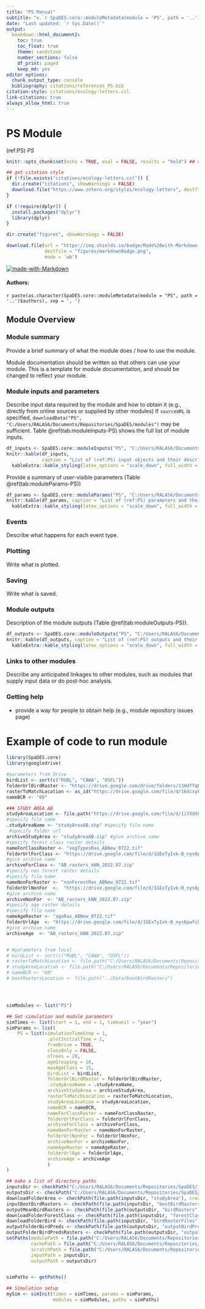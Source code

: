 ```yaml
---
title: "PS Manual"
subtitle: "v.`r SpaDES.core::moduleMetadata(module = 'PS', path = '..')$version`"
date: "Last updated: `r Sys.Date()`"
output:
  bookdown::html_document2:
    toc: true
    toc_float: true
    theme: sandstone
    number_sections: false
    df_print: paged
    keep_md: yes
editor_options:
  chunk_output_type: console
  bibliography: citations/references_PS.bib
citation-style: citations/ecology-letters.csl
link-citations: true
always_allow_html: true
---
```


# PS Module

<!-- the following are text references used in captions for LaTeX compatibility -->
(ref:PS) *PS*

```r
knitr::opts_chunk$set(echo = TRUE, eval = FALSE, results = "hold") ## change to eval = TRUE if all chunks are to be evaluated

## get citation style
if (!file.exists("citations/ecology-letters.csl")) {
  dir.create("citations", showWarnings = FALSE)
  download.file("https://www.zotero.org/styles/ecology-letters", destfile = "citations/ecology-letters.csl")
}

if (!require(dplyr)) {
  install.packages("dplyr")
  library(dplyr)
}

dir.create("figures", showWarnings = FALSE)

download.file(url = "https://img.shields.io/badge/Made%20with-Markdown-1f425f.png",
              destfile = "figures/markdownBadge.png",
              mode = 'wb')
```

[![made-with-Markdown](figures/markdownBadge.png)](https://commonmark.org)

<!-- if knitting to pdf remember to add the pandoc_args: ["--extract-media", "."] option to yml in order to get the badge images -->

#### Authors:

`r paste(as.character(SpaDES.core::moduleMetadata(module = "PS", path = '..')$authors), sep = ', ')`
<!-- ideally separate authors with new lines, '\n' not working -->

## Module Overview

### Module summary

Provide a brief summary of what the module does / how to use the module.

Module documentation should be written so that others can use your module.
This is a template for module documentation, and should be changed to reflect your module.

### Module inputs and parameters

Describe input data required by the module and how to obtain it (e.g., directly from online sources or supplied by other modules)
If `sourceURL` is specified, `downloadData("PS", "C:/Users/RALAS6/Documents/Repositories/SpaDES/modules")` may be sufficient.
Table \@ref(tab:moduleInputs-PS) shows the full list of module inputs.

```r
df_inputs <- SpaDES.core::moduleInputs("PS", "C:/Users/RALAS6/Documents/Repositories/SpaDES/modules")
knitr::kable(df_inputs,
             caption = "List of (ref:PS) input objects and their description.") %>%
  kableExtra::kable_styling(latex_options = "scale_down", full_width = TRUE)
```

Provide a summary of user-visible parameters (Table \@ref(tab:moduleParams-PS))


```r
df_params <- SpaDES.core::moduleParams("PS", "C:/Users/RALAS6/Documents/Repositories/SpaDES/modules")
knitr::kable(df_params, caption = "List of (ref:PS) parameters and their description.") %>%
  kableExtra::kable_styling(latex_options = "scale_down", full_width = TRUE)
```

### Events

Describe what happens for each event type.

### Plotting

Write what is plotted.

### Saving

Write what is saved.

### Module outputs

Description of the module outputs (Table \@ref(tab:moduleOutputs-PS)).

```r
df_outputs <- SpaDES.core::moduleOutputs("PS", "C:/Users/RALAS6/Documents/Repositories/SpaDES/modules")
knitr::kable(df_outputs, caption = "List of (ref:PS) outputs and their description.") %>%
  kableExtra::kable_styling(latex_options = "scale_down", full_width = TRUE)
```

### Links to other modules

Describe any anticipated linkages to other modules, such as modules that supply input data or do post-hoc analysis.

### Getting help

-   provide a way for people to obtain help (e.g., module repository issues page)

# Example of code to run module

```r

library(SpaDES.core)
library(googledrive)

#parameters from Drive
birdList <- sort(c("RUBL", "CAWA", "OSFL"))
folderUrlBirdRaster <- "https://drive.google.com/drive/folders/11HdfTqNhHmzJ8Qk0Pk0NfiLKwyRkrltS" 
rasterToMatchLocation <- as_id("https://drive.google.com/file/d/16dcxyFJEfqAnhnR5n6723QSzN9uKxD0r/view?usp=share_link")
nameBCR <- "60"

### STUDY AREA AB
studyAreaLocation <- file.path("https://drive.google.com/file/d/1iYXdXFcZex304o5voX6igFm5EC0ck1Bp/view?usp=sharing")
#specify file name
.studyAreaName <- "studyAreaAB.shp" #specify file name
 #specify folder url
archiveStudyArea <- "studyAreaAB.zip" #give archive name
#specify forest class raster details
nameForClassRaster <- "vegTypesRas_ABNew_0722.tif"
folderUrlForClass <- "https://drive.google.com/file/d/1GExTyIvk-B_nys6pwfcDhnHuaN-PvQu1/view?usp=sharing"
#give archive name
archiveForClass <- "AB_rasters_kNN_2022.07.zip"
#specify non forest raster details
#specify file name
nameNonForRaster <- "nonForestRas_ABNew_0722.tif"
folderUrlNonFor  <-  "https://drive.google.com/file/d/1GExTyIvk-B_nys6pwfcDhnHuaN-PvQu1/view?usp=sharing"
#give archive name
archiveNonFor  <- "AB_rasters_kNN_2022.07.zip"
#specify age raster details
#specify file name
nameAgeRaster <- "ageRas_ABNew_0722.tif"
folderUrlAge  <- "https://drive.google.com/file/d/1GExTyIvk-B_nys6pwfcDhnHuaN-PvQu1/view?usp=sharing"
#give archive name
archiveAge  <- "AB_rasters_kNN_2022.07.zip"


# #parameters from local
# birdList <- sort(c("RUBL", "CAWA", "OSFL"))
# rasterToMatchLocation <- file.path("C:/Users/RALAS6/Documents/Repositories/Data/LCCProducts/LCC05/LCC2005_V1_4a.tif")
# studyAreaLocation <- file.path("C:/Users/RALAS6/Documents/Repositories/Data/.shp")
# nameBCR <- "60"
# bootRastersLocation <- file.path("../Data/bootBirdRasters")




simModules <- list("PS")

## Set simulation and module parameters
simTimes <- list(start = 1, end = 1, timeunit = "year")
simParams <- list(
    PS = list(simulationTimeStep = 1, 
               .plotInitialTime = 1,
               fromDrive = TRUE,
               classOnly = FALSE,
               nTrees = 20,
               ageGrouping = 10,
               maxAgeClass = 15,
               birdList = birdList,
               folderUrlBirdRaster = folderUrlBirdRaster,
               .studyAreaName = .studyAreaName,
               archiveStudyArea = archiveStudyArea,
               rasterToMatchLocation = rasterToMatchLocation,
               studyAreaLocation = studyAreaLocation,
               nameBCR = nameBCR,
               nameForClassRaster = nameForClassRaster,
               folderUrlForClass = folderUrlForClass,
               archiveForClass = archiveForClass,
               nameNonForRaster = nameNonForRaster,
               folderUrlNonFor = folderUrlNonFor,
               archiveNonFor = archiveNonFor,
               nameAgeRaster = nameAgeRaster,
               folderUrlAge = folderUrlAge,
               archiveAge = archiveAge
               )
)

## make a list of directory paths
inputsDir <- checkPath("C:/Users/RALAS6/Documents/Repositories/SpaDES/inputs", create = TRUE)
outputsDir <- checkPath("C:/Users/RALAS6/Documents/Repositories/SpaDES/outputs", create = TRUE)
downloadFolderArea <- checkPath(file.path(inputsDir, "studyArea"), create = TRUE)
inputBootBirdRasters <- checkPath(file.path(inputsDir, "bootBirdRasters"), create = TRUE)
outputMeanBirdRasters <- checkPath(file.path(outputsDir, "birdRasters"), create = TRUE)
downloadFolderForestClass <- checkPath(file.path(inputsDir, "forestClassRasters"), create = TRUE)
downloadFolderBird <- checkPath(file.path(inputsDir, "birdRasterFiles"), create = TRUE)
outputFolderBirdPreds <- checkPath(file.path(outputsDir, "outputBirdPreds"), create = TRUE)
outputFolderBirdPredsRasters <- checkPath(file.path(outputsDir, "outputBirdPredsRasters"), create = TRUE)
setPaths(modulePath = file.path("C:/Users/RALAS6/Documents/Repositories/SpaDES/modules"),
         cachePath = file.path("C:/Users/RALAS6/Documents/Repositories/SpaDES/cache"),
         scratchPath = file.path("C:/Users/RALAS6/Documents/Repositories/SpaDES/scratch"),
         inputPath = inputsDir,
         outputPath = outputsDir)


simPaths <- getPaths()

## Simulation setup
mySim <- simInit(times = simTimes, params = simParams, 
                 modules = simModules, paths = simPaths)



```
